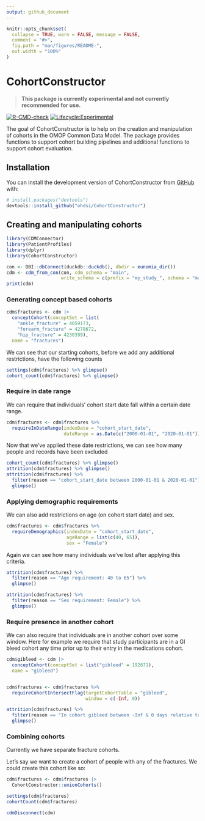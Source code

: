 ```yaml
---
output: github_document
---
```


<!-- README.md is generated from README.Rmd. Please edit that file -->

```r
knitr::opts_chunk$set(
  collapse = TRUE, warn = FALSE, message = FALSE,
  comment = "#>",
  fig.path = "man/figures/README-",
  out.width = "100%"
)
```

# CohortConstructor

> **This package is currently experimental and not currently recommended for use.**

<!-- badges: start -->

[![R-CMD-check](https://github.com/oxford-pharmacoepi/CohortConstructor/workflows/R-CMD-check/badge.svg)](https://github.com/oxford-pharmacoepi/CohortConstructor/actions) [![Lifecycle:Experimental](https://img.shields.io/badge/Lifecycle-Experimental-339999)](https://lifecycle.r-lib.org/articles/stages.html#experimental)

<!-- badges: end -->

The goal of CohortConstructor is to help on the creation and manipulation of cohorts in the OMOP Common Data Model. The package provides functions to support cohort building pipelines and additional functions to support cohort evaluation.

## Installation

You can install the development version of CohortConstructor from [GitHub](https://github.com/) with:

```r
# install.packages("devtools")
devtools::install_github("ohdsi/CohortConstructor")
```

## Creating and manipulating cohorts

```r
library(CDMConnector)
library(PatientProfiles)
library(dplyr)
library(CohortConstructor)

con <- DBI::dbConnect(duckdb::duckdb(), dbdir = eunomia_dir())
cdm <- cdm_from_con(con, cdm_schema = "main", 
                    write_schema = c(prefix = "my_study_", schema = "main"))
print(cdm)
```

### Generating concept based cohorts

```r
cdm$fractures <- cdm |> 
  conceptCohort(conceptSet = list(
    "ankle_fracture" = 4059173,
    "forearm_fracture" = 4278672,
    "hip_fracture" = 4230399),
  name = "fractures")
```

We can see that our starting cohorts, before we add any additional restrictions, have the following counts

```r
settings(cdm$fractures) %>% glimpse()
cohort_count(cdm$fractures) %>% glimpse()
```

### Require in date range

We can require that individuals' cohort start date fall within a certain date range.

```r
cdm$fractures <- cdm$fractures %>% 
  requireInDateRange(indexDate = "cohort_start_date",
                     dateRange = as.Date(c("2000-01-01", "2020-01-01")))
```

Now that we've applied these date restrictions, we can see how many people and records have been excluded

```r
cohort_count(cdm$fractures) %>% glimpse()
attrition(cdm$fractures) %>% glimpse()
attrition(cdm$fractures) %>% 
  filter(reason == "cohort_start_date between 2000-01-01 & 2020-01-01") %>% 
  glimpse()
```

### Applying demographic requirements

We can also add restrictions on age (on cohort start date) and sex.

```r
cdm$fractures <- cdm$fractures %>% 
  requireDemographics(indexDate = "cohort_start_date",
                      ageRange = list(c(40, 65)),
                      sex = "Female")
```

Again we can see how many individuals we've lost after applying this criteria.

```r
attrition(cdm$fractures) %>% 
  filter(reason == "Age requirement: 40 to 65") %>% 
  glimpse()

attrition(cdm$fractures) %>% 
  filter(reason == "Sex requirement: Female") %>% 
  glimpse()
```

### Require presence in another cohort

We can also require that individuals are in another cohort over some window. Here for example we require that study participants are in a GI bleed cohort any time prior up to their entry in the medications cohort.

```r
cdm$gibleed <- cdm |> 
  conceptCohort(conceptSet = list("gibleed" = 192671),
  name = "gibleed")


cdm$fractures <- cdm$fractures %>% 
  requireCohortIntersectFlag(targetCohortTable = "gibleed",
                             window = c(-Inf, 0))
```

```r
attrition(cdm$fractures) %>% 
  filter(reason == "In cohort gibleed between -Inf & 0 days relative to cohort_start_date") %>% 
  glimpse()
```

### Combining cohorts

Currently we have separate fracture cohorts. 

Let's say we want to create a cohort of people with any of the fractures. We could create this cohort like so:

```r
cdm$fractures <- cdm$fractures |> 
  CohortConstructor::unionCohorts()

settings(cdm$fractures)
cohortCount(cdm$fractures)
```


```r
cdmDisconnect(cdm)
```

